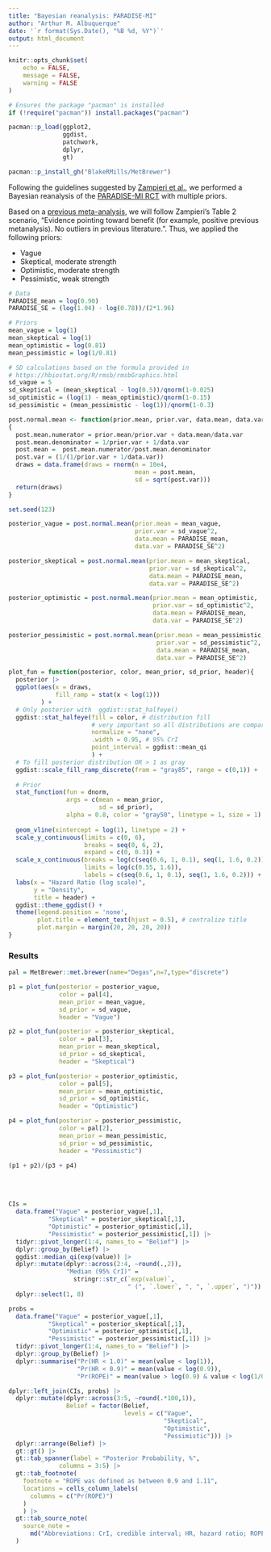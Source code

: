 ```yaml
---
title: "Bayesian reanalysis: PARADISE-MI"
author: "Arthur M. Albuquerque"
date: '`r format(Sys.Date(), "%B %d, %Y")`'
output: html_document
---
```


```r
knitr::opts_chunk$set(
	echo = FALSE,
	message = FALSE,
	warning = FALSE
)
```

```r
# Ensures the package "pacman" is installed
if (!require("pacman")) install.packages("pacman")

pacman::p_load(ggplot2,
               ggdist,
               patchwork,
               dplyr,
               gt)

pacman::p_install_gh("BlakeRMills/MetBrewer")
```

Following the guidelines suggested by [Zampieri et al.](https://www.atsjournals.org/doi/10.1164/rccm.202006-2381CP), we performed a Bayesian reanalysis of the [PARADISE-MI RCT](https://www.nejm.org/doi/full/10.1056/NEJMoa2104508) with multiple priors.

Based on a [previous meta-analysis](https://onlinelibrary.wiley.com/doi/10.1002/ehf2.13677), we will follow Zampieri's Table 2 scenario, "Evidence pointing toward benefit (for example, positive previous metanalysis). No outliers in previous literature.". Thus, we applied the following priors:

* Vague
* Skeptical, moderate strength
* Optimistic, moderate strength
* Pessimistic, weak strength


```r
# Data
PARADISE_mean = log(0.90)
PARADISE_SE = (log(1.04) - log(0.78))/(2*1.96)

# Priors
mean_vague = log(1)
mean_skeptical = log(1)
mean_optimistic = log(0.81)
mean_pessimistic = log(1/0.81)

# SD calculations based on the formula provided in 
# https://hbiostat.org/R/rmsb/rmsbGraphics.html
sd_vague = 5
sd_skeptical = (mean_skeptical - log(0.5))/qnorm(1-0.025)
sd_optimistic = (log(1) - mean_optimistic)/qnorm(1-0.15)
sd_pessimistic = (mean_pessimistic - log(1))/qnorm(1-0.3)

```

```r
post.normal.mean <- function(prior.mean, prior.var, data.mean, data.var)
{
  post.mean.numerator = prior.mean/prior.var + data.mean/data.var
  post.mean.denominator = 1/prior.var + 1/data.var
  post.mean =  post.mean.numerator/post.mean.denominator
  post.var = (1/(1/prior.var + 1/data.var))
  draws = data.frame(draws = rnorm(n = 10e4,
                                   mean = post.mean,
                                   sd = sqrt(post.var)))
  return(draws)
}

set.seed(123)

posterior_vague = post.normal.mean(prior.mean = mean_vague,
                                   prior.var = sd_vague^2,
                                   data.mean = PARADISE_mean,
                                   data.var = PARADISE_SE^2)

posterior_skeptical = post.normal.mean(prior.mean = mean_skeptical,
                                       prior.var = sd_skeptical^2,
                                       data.mean = PARADISE_mean,
                                       data.var = PARADISE_SE^2)

posterior_optimistic = post.normal.mean(prior.mean = mean_optimistic,
                                        prior.var = sd_optimistic^2,
                                        data.mean = PARADISE_mean,
                                        data.var = PARADISE_SE^2)

posterior_pessimistic = post.normal.mean(prior.mean = mean_pessimistic,
                                         prior.var = sd_pessimistic^2,
                                         data.mean = PARADISE_mean,
                                         data.var = PARADISE_SE^2)
```

```r

plot_fun = function(posterior, color, mean_prior, sd_prior, header){
  posterior |> 
  ggplot(aes(x = draws,
             fill_ramp = stat(x < log(1)))
         ) +
  # Only posterior with  ggdist::stat_halfeye()
  ggdist::stat_halfeye(fill = color, # distribution fill
                       # very important so all distributions are comparable
                       normalize = "none", 
                       .width = 0.95, # 95% CrI
                       point_interval = ggdist::mean_qi
                       ) +
  # To fill posterior distribution OR > 1 as gray
  ggdist::scale_fill_ramp_discrete(from = "gray85", range = c(0,1)) +
  
  # Prior 
  stat_function(fun = dnorm,
                args = c(mean = mean_prior,
                         sd = sd_prior),
                alpha = 0.8, color = "gray50", linetype = 1, size = 1) + 
    
  geom_vline(xintercept = log(1), linetype = 2) +
  scale_y_continuous(limits = c(0, 6),
                     breaks = seq(0, 6, 2),
                     expand = c(0, 0.3)) +
  scale_x_continuous(breaks = log(c(seq(0.6, 1, 0.1), seq(1, 1.6, 0.2))),
                     limits = log(c(0.55, 1.6)),
                     labels = c(seq(0.6, 1, 0.1), seq(1, 1.6, 0.2))) +
  labs(x = "Hazard Ratio (log scale)",
       y = "Density",
       title = header) +
  ggdist::theme_ggdist() +
  theme(legend.position = 'none',
        plot.title = element_text(hjust = 0.5), # centralize title
        plot.margin = margin(20, 20, 20, 20))
}
```

### Results

```r



pal = MetBrewer::met.brewer(name="Degas",n=7,type="discrete")

p1 = plot_fun(posterior = posterior_vague,
              color = pal[4],
              mean_prior = mean_vague,
              sd_prior = sd_vague,
              header = "Vague")

p2 = plot_fun(posterior = posterior_skeptical,
              color = pal[3],
              mean_prior = mean_skeptical,
              sd_prior = sd_skeptical,
              header = "Skeptical")

p3 = plot_fun(posterior = posterior_optimistic,
              color = pal[5],
              mean_prior = mean_optimistic,
              sd_prior = sd_optimistic,
              header = "Optimistic")

p4 = plot_fun(posterior = posterior_pessimistic,
              color = pal[2],
              mean_prior = mean_pessimistic,
              sd_prior = sd_pessimistic,
              header = "Pessimistic")

(p1 + p2)/(p3 + p4)
```

<br><br>


```r
CIs = 
  data.frame("Vague" = posterior_vague[,1],
           "Skeptical" = posterior_skeptical[,1],
           "Optimistic" = posterior_optimistic[,1],
           "Pessimistic" = posterior_pessimistic[,1]) |> 
  tidyr::pivot_longer(1:4, names_to = "Belief") |> 
  dplyr::group_by(Belief) |> 
  ggdist::median_qi(exp(value)) |> 
  dplyr::mutate(dplyr::across(2:4, ~round(.,2)),
                "Median (95% CrI)" =
                  stringr::str_c(`exp(value)`,
                                 " (", `.lower`, ", ", `.upper`, ")")) |> 
  dplyr::select(1, 8)
```

```r
probs = 
  data.frame("Vague" = posterior_vague[,1],
           "Skeptical" = posterior_skeptical[,1],
           "Optimistic" = posterior_optimistic[,1],
           "Pessimistic" = posterior_pessimistic[,1]) |> 
  tidyr::pivot_longer(1:4, names_to = "Belief") |> 
  dplyr::group_by(Belief) |> 
  dplyr::summarise("Pr(HR < 1.0)" = mean(value < log(1)),
                   "Pr(HR < 0.9)" = mean(value < log(0.9)),
                   "Pr(ROPE)" = mean(value > log(0.9) & value < log(1/0.9)))

dplyr::left_join(CIs, probs) |> 
  dplyr::mutate(dplyr::across(3:5, ~round(.*100,1)),
                Belief = factor(Belief,
                                levels = c("Vague",
                                           "Skeptical",
                                           "Optimistic",
                                           "Pessimistic"))) |> 
  dplyr::arrange(Belief) |> 
  gt::gt() |> 
  gt::tab_spanner(label = "Posterior Probability, %",
              columns = 3:5) |> 
  gt::tab_footnote(
    footnote = "ROPE was defined as between 0.9 and 1.11",
    locations = cells_column_labels(
      columns = c("Pr(ROPE)")
    )
    ) |>
  gt::tab_source_note(
    source_note =
      md("Abbreviations: CrI, credible interval; HR, hazard ratio; ROPE, range of practical equivalence")
  )
```

<br><br>



